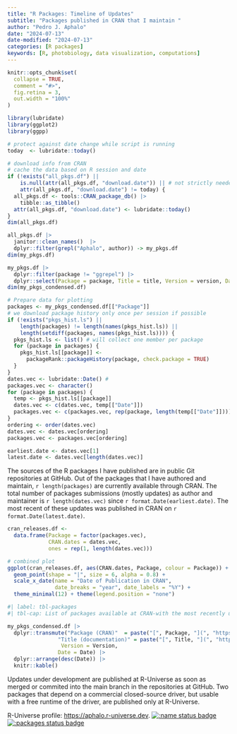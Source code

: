 ```yaml
---
title: "R Packages: Timeline of Updates"
subtitle: "Packages published in CRAN that I maintain "
author: "Pedro J. Aphalo"
date: "2024-07-13"
date-modified: "2024-07-13"
categories: [R packages]
keywords: [R, photobiology, data visualization, computations]
---
```


```r
knitr::opts_chunk$set(
  collapse = TRUE,
  comment = "#>",
  fig.retina = 3,
  out.width = "100%"
)

library(lubridate)
library(ggplot2)
library(ggpp)
```


```r
# protect against date change while script is running
today  <- lubridate::today() 

# download info from CRAN
# cache the data based on R session and date
if (!exists("all_pkgs.df") || 
    is.null(attr(all_pkgs.df, "download.date")) || # not strictly needed
    attr(all_pkgs.df, "download.date") != today) {
  all_pkgs.df <- tools::CRAN_package_db() |>
    tibble::as_tibble()
  attr(all_pkgs.df, "download.date") <- lubridate::today()
}
dim(all_pkgs.df)

all_pkgs.df |> 
  janitor::clean_names()  |> 
  dplyr::filter(grepl("Aphalo", author)) -> my_pkgs.df
dim(my_pkgs.df)

my_pkgs.df |> 
  dplyr::filter(package != "ggrepel") |>
  dplyr::select(Package = package, Title = title, Version = version, Date = published, doi) -> my_pkgs_condensed.df 
dim(my_pkgs_condensed.df)
```


```r
# Prepare data for plotting
packages <- my_pkgs_condensed.df[["Package"]]
# we download package history only once per session if possible
if (!exists("pkgs_hist.ls") || 
    length(packages) != length(names(pkgs_hist.ls)) ||
    length(setdiff(packages, names(pkgs_hist.ls)))) {
  pkgs_hist.ls <- list() # will collect one member per package
  for (package in packages) {
    pkgs_hist.ls[[package]] <- 
      packageRank::packageHistory(package, check.package = TRUE)
  }
}
dates.vec <- lubridate::Date() # 
packages.vec <- character()
for (package in packages) {
  temp <- pkgs_hist.ls[[package]]
  dates.vec <- c(dates.vec, temp[["Date"]])
  packages.vec <- c(packages.vec, rep(package, length(temp[["Date"]])))
}
ordering <- order(dates.vec)
dates.vec <- dates.vec[ordering]
packages.vec <- packages.vec[ordering]

earliest.date <- dates.vec[1]
latest.date <- dates.vec[length(dates.vec)] 
```

The sources of the R packages I have published are in public Git repositories at GitHub. Out of the packages that I have authored and maintain, `r length(packages)` are currently available through CRAN. The total number of packages submissions (mostly updates) as author and maintainer is `r length(dates.vec)` since `r format.Date(earliest.date)`.
The most recent of these updates was published in CRAN on `r format.Date(latest.date)`.

```r

cran_releases.df <- 
  data.frame(Package = factor(packages.vec), 
             CRAN.dates = dates.vec, 
             ones = rep(1, length(dates.vec)))

# combined plot
ggplot(cran_releases.df, aes(CRAN.dates, Package, colour = Package)) +
  geom_point(shape = "|", size = 6, alpha = 0.8) +
  scale_x_date(name = "Date of Publication in CRAN",
               date_breaks = "year", date_labels = "%Y") +
  theme_minimal(12) + theme(legend.position = "none")
```

```r
#| label: tbl-packages
#| tbl-cap: List of packages available at CRAN-with the most recently updated one at the top. Package names are linked to their pages in CRAN. Titles are linked to their HTML documentation at this site.

my_pkgs_condensed.df |> 
  dplyr::transmute("Package (CRAN)"  = paste("[", Package, "](", "https://doi.org/", doi, ")", sep = ""),
                "Title (documentation)" = paste("[", Title, "](", "https://docs.r4photobiology.info/", package, "/)", sep = ""),
                 Version = Version,
                Date = Date) |>
  dplyr::arrange(desc(Date)) |>
  knitr::kable()
```

Updates under development are published at R-Universe as soon as merged or commited into the main branch in the repositories at GitHub. Two packages that depend on a commercial closed-source driver, but usable with a free runtime of the driver, are published only at R-Universe.

R-Universe profile: [https://aphalo.r-universe.dev](https://aphalo.r-universe.dev).
[![:name status badge](https://aphalo.r-universe.dev/badges/:name)](https://aphalo.r-universe.dev/)
[![:packages status badge](https://aphalo.r-universe.dev/badges/:packages)](https://aphalo.r-universe.dev/)

